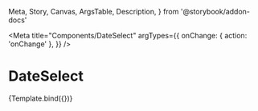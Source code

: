   Meta,
  Story,
  Canvas,
  ArgsTable,
  Description,
} from '@storybook/addon-docs'


<Meta
  title="Components/DateSelect"
  argTypes={{
    onChange: { action: 'onChange' },
  }}
/>

# DateSelect

<Description of={DateSelect} />


<Canvas>
  <Story name="DateSelect" args={{}}>
    {Template.bind({})}
  </Story>
</Canvas>

<ArgsTable of={DateSelect} />
